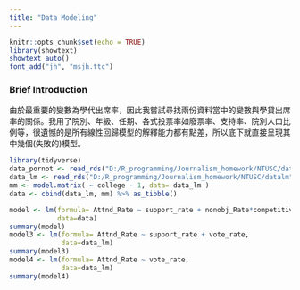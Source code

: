 ```yaml
---
title: "Data Modeling"
---
```


```r
knitr::opts_chunk$set(echo = TRUE)
library(showtext)
showtext_auto()
font_add("jh", "msjh.ttc")
```

### **Brief Introduction**

由於最重要的變數為學代出席率，因此我嘗試尋找兩份資料當中的變數與學貸出席率的關係。我用了院別、年級、任期、各式投票率如廢票率、支持率、院別人口比例等，很遺憾的是所有線性回歸模型的解釋能力都有點差，所以底下就直接呈現其中幾個(失敗的)模型。

```r
library(tidyverse)
data_pornot <- read_rds("D:/R_programming/Journalism_homework/NTUSC/datapor") %>% select(-c(X1, ID))
data_lm <- read_rds("D:/R_programming/Journalism_homework/NTUSC/datalm")
mm <- model.matrix( ~ college - 1, data= data_lm )
data <- cbind(data_lm, mm) %>% as_tibble()
```

```r
model <- lm(formula= Attnd_Rate ~ support_rate + nonobj_Rate*competitive + vote_rate + competitive + void_rate + college_population_rate,
            data=data)
summary(model)
model3 <- lm(formula= Attnd_Rate ~ support_rate + vote_rate,
             data=data_lm)
summary(model3)
model4 <- lm(formula= Attnd_Rate ~ vote_rate,
             data=data_lm)
summary(model4)
```